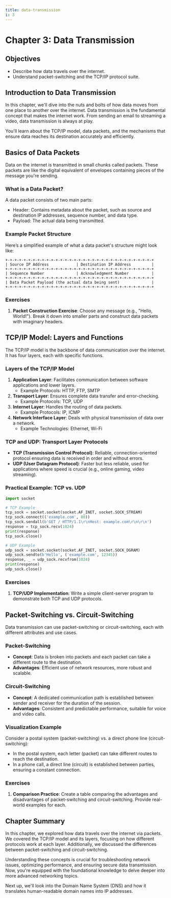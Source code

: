 ```yaml
---
title: data-transmission
i: 3
---
```


# Chapter 3: Data Transmission

## Objectives
- Describe how data travels over the internet.
- Understand packet-switching and the TCP/IP protocol suite.

## Introduction to Data Transmission
In this chapter, we'll dive into the nuts and bolts of how data moves from one place to another over the internet. Data transmission is the fundamental concept that makes the internet work. From sending an email to streaming a video, data transmission is always at play.

You'll learn about the TCP/IP model, data packets, and the mechanisms that ensure data reaches its destination accurately and efficiently.

## Basics of Data Packets
Data on the internet is transmitted in small chunks called packets. These packets are like the digital equivalent of envelopes containing pieces of the message you're sending.

### What is a Data Packet?
A data packet consists of two main parts:
- Header: Contains metadata about the packet, such as source and destination IP addresses, sequence number, and data type.
- Payload: The actual data being transmitted.

### Example Packet Structure
Here’s a simplified example of what a data packet's structure might look like:

```plaintext
+-+-+-+-+-+-+-+-+-+-+-+-+-+-+-+-+-+-+-+-+-+-+-+-+-+-+-+-+-+-+-+-+
| Source IP Address            | Destination IP Address         |
+-+-+-+-+-+-+-+-+-+-+-+-+-+-+-+-+-+-+-+-+-+-+-+-+-+-+-+-+-+-+-+-+
| Sequence Number              | Acknowledgment Number          |
+-+-+-+-+-+-+-+-+-+-+-+-+-+-+-+-+-+-+-+-+-+-+-+-+-+-+-+-+-+-+-+-+
| Data Packet Payload (the actual data being sent)              |
+-+-+-+-+-+-+-+-+-+-+-+-+-+-+-+-+-+-+-+-+-+-+-+-+-+-+-+-+-+-+-+-+
```

### Exercises
1. **Packet Construction Exercise**: Choose any message (e.g., "Hello, World!"). Break it down into smaller parts and construct data packets with imaginary headers.

## TCP/IP Model: Layers and Functions
The TCP/IP model is the backbone of data communication over the internet. It has four layers, each with specific functions.

### Layers of the TCP/IP Model
1. **Application Layer**: Facilitates communication between software applications and lower layers.
   - Example Protocols: HTTP, FTP, SMTP
2. **Transport Layer**: Ensures complete data transfer and error-checking.
   - Example Protocols: TCP, UDP
3. **Internet Layer**: Handles the routing of data packets.
   - Example Protocols: IP, ICMP
4. **Network Interface Layer**: Deals with physical transmission of data over a network.
   - Example Technologies: Ethernet, Wi-Fi

### TCP and UDP: Transport Layer Protocols
- **TCP (Transmission Control Protocol)**: Reliable, connection-oriented protocol ensuring data is received in order and without errors.
- **UDP (User Datagram Protocol)**: Faster but less reliable, used for applications where speed is crucial (e.g., online gaming, video streaming).

### Practical Example: TCP vs. UDP
```python
import socket

# TCP Example
tcp_sock = socket.socket(socket.AF_INET, socket.SOCK_STREAM)
tcp_sock.connect(('example.com', 80))
tcp_sock.sendall(b'GET / HTTP/1.1\r\nHost: example.com\r\n\r\n')
response = tcp_sock.recv(1024)
print(response)
tcp_sock.close()
```

```python
# UDP Example
udp_sock = socket.socket(socket.AF_INET, socket.SOCK_DGRAM)
udp_sock.sendto(b'Hello', ('example.com', 12345))
response, _ = udp_sock.recvfrom(1024)
print(response)
udp_sock.close()
```

### Exercises
1. **TCP/UDP Implementation**: Write a simple client-server program to demonstrate both TCP and UDP protocols.

## Packet-Switching vs. Circuit-Switching
Data transmission can use packet-switching or circuit-switching, each with different attributes and use cases.

### Packet-Switching
- **Concept**: Data is broken into packets and each packet can take a different route to the destination.
- **Advantages**: Efficient use of network resources, more robust and scalable.

### Circuit-Switching
- **Concept**: A dedicated communication path is established between sender and receiver for the duration of the session.
- **Advantages**: Consistent and predictable performance, suitable for voice and video calls.

### Visualization Example
Consider a postal system (packet-switching) vs. a direct phone line (circuit-switching):
- In the postal system, each letter (packet) can take different routes to reach the destination.
- In a phone call, a direct line (circuit) is established between parties, ensuring a constant connection.

### Exercises
1. **Comparison Practice**: Create a table comparing the advantages and disadvantages of packet-switching and circuit-switching. Provide real-world examples for each.

## Chapter Summary
In this chapter, we explored how data travels over the internet via packets. We covered the TCP/IP model and its layers, focusing on how different protocols work at each layer. Additionally, we discussed the differences between packet-switching and circuit-switching.

Understanding these concepts is crucial for troubleshooting network issues, optimizing performance, and ensuring secure data transmission. Now, you're equipped with the foundational knowledge to delve deeper into more advanced networking topics.

Next up, we'll look into the Domain Name System (DNS) and how it translates human-readable domain names into IP addresses.
